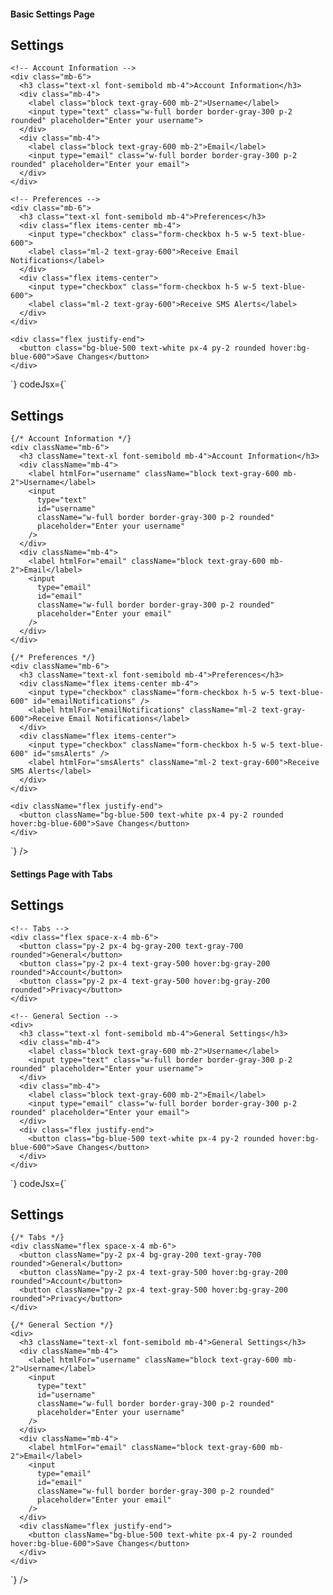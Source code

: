 ---
---


#### Basic Settings Page
<Preview>
<BasicSettingsPage />
</Preview>
 <CodeBlock
      codeHtml={`<div class="min-h-screen bg-gray-100 p-8">
  <div class="max-w-xl mx-auto bg-white rounded-lg shadow-md p-6">
    <h2 class="text-2xl font-bold mb-6 text-gray-800">Settings</h2>
    
    <!-- Account Information -->
    <div class="mb-6">
      <h3 class="text-xl font-semibold mb-4">Account Information</h3>
      <div class="mb-4">
        <label class="block text-gray-600 mb-2">Username</label>
        <input type="text" class="w-full border border-gray-300 p-2 rounded" placeholder="Enter your username">
      </div>
      <div class="mb-4">
        <label class="block text-gray-600 mb-2">Email</label>
        <input type="email" class="w-full border border-gray-300 p-2 rounded" placeholder="Enter your email">
      </div>
    </div>

    <!-- Preferences -->
    <div class="mb-6">
      <h3 class="text-xl font-semibold mb-4">Preferences</h3>
      <div class="flex items-center mb-4">
        <input type="checkbox" class="form-checkbox h-5 w-5 text-blue-600">
        <label class="ml-2 text-gray-600">Receive Email Notifications</label>
      </div>
      <div class="flex items-center">
        <input type="checkbox" class="form-checkbox h-5 w-5 text-blue-600">
        <label class="ml-2 text-gray-600">Receive SMS Alerts</label>
      </div>
    </div>
    
    <div class="flex justify-end">
      <button class="bg-blue-500 text-white px-4 py-2 rounded hover:bg-blue-600">Save Changes</button>
    </div>
  </div>
</div>`}
codeJsx={`<div className="min-h-screen bg-gray-100 p-8">
  <div className="max-w-xl mx-auto bg-white rounded-lg shadow-md p-6">
    <h2 className="text-2xl font-bold mb-6 text-gray-800">Settings</h2>
    
    {/* Account Information */}
    <div className="mb-6">
      <h3 className="text-xl font-semibold mb-4">Account Information</h3>
      <div className="mb-4">
        <label htmlFor="username" className="block text-gray-600 mb-2">Username</label>
        <input
          type="text"
          id="username"
          className="w-full border border-gray-300 p-2 rounded"
          placeholder="Enter your username"
        />
      </div>
      <div className="mb-4">
        <label htmlFor="email" className="block text-gray-600 mb-2">Email</label>
        <input
          type="email"
          id="email"
          className="w-full border border-gray-300 p-2 rounded"
          placeholder="Enter your email"
        />
      </div>
    </div>

    {/* Preferences */}
    <div className="mb-6">
      <h3 className="text-xl font-semibold mb-4">Preferences</h3>
      <div className="flex items-center mb-4">
        <input type="checkbox" className="form-checkbox h-5 w-5 text-blue-600" id="emailNotifications" />
        <label htmlFor="emailNotifications" className="ml-2 text-gray-600">Receive Email Notifications</label>
      </div>
      <div className="flex items-center">
        <input type="checkbox" className="form-checkbox h-5 w-5 text-blue-600" id="smsAlerts" />
        <label htmlFor="smsAlerts" className="ml-2 text-gray-600">Receive SMS Alerts</label>
      </div>
    </div>
    
    <div className="flex justify-end">
      <button className="bg-blue-500 text-white px-4 py-2 rounded hover:bg-blue-600">Save Changes</button>
    </div>
  </div>
</div>`}
    />

#### Settings Page with Tabs
<Preview>
<SettingsPagewithTabs />
</Preview>
 <CodeBlock
      codeHtml={`<div class="bg-gray-100 min-h-screen p-8">
  <div class="max-w-2xl mx-auto bg-white rounded-lg shadow-md p-6">
    <h2 class="text-2xl font-bold mb-6">Settings</h2>
    
    <!-- Tabs -->
    <div class="flex space-x-4 mb-6">
      <button class="py-2 px-4 bg-gray-200 text-gray-700 rounded">General</button>
      <button class="py-2 px-4 text-gray-500 hover:bg-gray-200 rounded">Account</button>
      <button class="py-2 px-4 text-gray-500 hover:bg-gray-200 rounded">Privacy</button>
    </div>
    
    <!-- General Section -->
    <div>
      <h3 class="text-xl font-semibold mb-4">General Settings</h3>
      <div class="mb-4">
        <label class="block text-gray-600 mb-2">Username</label>
        <input type="text" class="w-full border border-gray-300 p-2 rounded" placeholder="Enter your username">
      </div>
      <div class="mb-4">
        <label class="block text-gray-600 mb-2">Email</label>
        <input type="email" class="w-full border border-gray-300 p-2 rounded" placeholder="Enter your email">
      </div>
      <div class="flex justify-end">
        <button class="bg-blue-500 text-white px-4 py-2 rounded hover:bg-blue-600">Save Changes</button>
      </div>
    </div>
  </div>
</div>`}
codeJsx={`<div className="bg-gray-100 min-h-screen p-8">
  <div className="max-w-2xl mx-auto bg-white rounded-lg shadow-md p-6">
    <h2 className="text-2xl font-bold mb-6">Settings</h2>
    
    {/* Tabs */}
    <div className="flex space-x-4 mb-6">
      <button className="py-2 px-4 bg-gray-200 text-gray-700 rounded">General</button>
      <button className="py-2 px-4 text-gray-500 hover:bg-gray-200 rounded">Account</button>
      <button className="py-2 px-4 text-gray-500 hover:bg-gray-200 rounded">Privacy</button>
    </div>
    
    {/* General Section */}
    <div>
      <h3 className="text-xl font-semibold mb-4">General Settings</h3>
      <div className="mb-4">
        <label htmlFor="username" className="block text-gray-600 mb-2">Username</label>
        <input
          type="text"
          id="username"
          className="w-full border border-gray-300 p-2 rounded"
          placeholder="Enter your username"
        />
      </div>
      <div className="mb-4">
        <label htmlFor="email" className="block text-gray-600 mb-2">Email</label>
        <input
          type="email"
          id="email"
          className="w-full border border-gray-300 p-2 rounded"
          placeholder="Enter your email"
        />
      </div>
      <div className="flex justify-end">
        <button className="bg-blue-500 text-white px-4 py-2 rounded hover:bg-blue-600">Save Changes</button>
      </div>
    </div>
  </div>
</div>`}
    />
